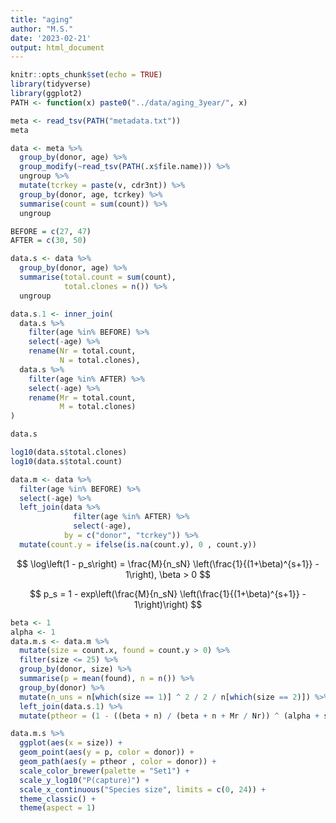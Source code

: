 ```yaml
---
title: "aging"
author: "M.S."
date: '2023-02-21'
output: html_document
---
```


```r
knitr::opts_chunk$set(echo = TRUE)
library(tidyverse)
library(ggplot2)
PATH <- function(x) paste0("../data/aging_3year/", x)
```

```r
meta <- read_tsv(PATH("metadata.txt"))
meta
```

```r
data <- meta %>%
  group_by(donor, age) %>%
  group_modify(~read_tsv(PATH(.x$file.name))) %>%
  ungroup %>%
  mutate(tcrkey = paste(v, cdr3nt)) %>%
  group_by(donor, age, tcrkey) %>%
  summarise(count = sum(count)) %>%
  ungroup
```

```r
BEFORE = c(27, 47)
AFTER = c(30, 50)

data.s <- data %>%
  group_by(donor, age) %>%
  summarise(total.count = sum(count), 
            total.clones = n()) %>%
  ungroup

data.s.1 <- inner_join(
  data.s %>%
    filter(age %in% BEFORE) %>%
    select(-age) %>%
    rename(Nr = total.count,
           N = total.clones),
  data.s %>%
    filter(age %in% AFTER) %>%
    select(-age) %>%
    rename(Mr = total.count,
           M = total.clones)
)

data.s

log10(data.s$total.clones)
log10(data.s$total.count)
```

```r
data.m <- data %>% 
  filter(age %in% BEFORE) %>%
  select(-age) %>%
  left_join(data %>% 
              filter(age %in% AFTER) %>%
              select(-age),
            by = c("donor", "tcrkey")) %>%
  mutate(count.y = ifelse(is.na(count.y), 0 , count.y))
```

$$
\log\left(1 - p_s\right) = \frac{M}{n_sN} \left(\frac{1}{(1+\beta)^{s+1}} - 1\right), \beta > 0
$$

$$
p_s = 1 - exp\left(\frac{M}{n_sN} \left(\frac{1}{(1+\beta)^{s+1}} - 1\right)\right)
$$

```r
beta <- 1
alpha <- 1
data.m.s <- data.m %>%
  mutate(size = count.x, found = count.y > 0) %>%
  filter(size <= 25) %>%
  group_by(donor, size) %>%
  summarise(p = mean(found), n = n()) %>%
  group_by(donor) %>%
  mutate(n_uns = n[which(size == 1)] ^ 2 / 2 / n[which(size == 2)]) %>%
  left_join(data.s.1) %>%
  mutate(ptheor = (1 - ((beta + n) / (beta + n + Mr / Nr)) ^ (alpha + size * n)))

data.m.s %>%
  ggplot(aes(x = size)) +
  geom_point(aes(y = p, color = donor)) +
  geom_path(aes(y = ptheor , color = donor)) +
  scale_color_brewer(palette = "Set1") +
  scale_y_log10("P(capture)") +
  scale_x_continuous("Species size", limits = c(0, 24)) +
  theme_classic() +
  theme(aspect = 1)
```

```r
```
